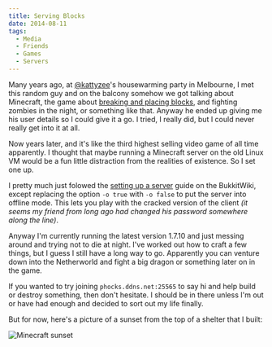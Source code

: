 ```yaml
---
title: Serving Blocks
date: 2014-08-11
tags:
  - Media
  - Friends
  - Games
  - Servers
---
```


Many years ago, at [@kattyzee](https://twitter.com/kattyzee)'s housewarming party in Melbourne, I met this random guy and on the balcony somehow we got talking about Minecraft, the game about [breaking and placing blocks](https://minecraft.net/), and fighting zombies in the night, or something like that. Anyway he ended up giving me his user details so I could give it a go. I tried, I really did, but I could never really get into it at all.

Now years later, and it's like the third highest selling video game of all time apparently. I thought that maybe running a Minecraft server on the old Linux VM would be a fun little distraction from the realities of existence. So I set one up.

I pretty much just folowed the [setting up a server](http://wiki.bukkit.org/Setting_up_a_server) guide on the BukkitWiki, except replacing the option `-o true` with `-o false` to put the server into offline mode. This lets you play with the cracked version of the client *(it seems my friend from long ago had changed his password somewhere along the line)*.

Anyway I'm currently running the latest version 1.7.10 and just messing around and trying not to die at night. I've worked out how to craft a few things, but I guess I still have a long way to go. Apparently you can venture down into the Netherworld and fight a big dragon or something later on in the game.

If you wanted to try joining `phocks.ddns.net:25565` to say hi and help build or destroy something, then don't hesitate. I should be in there unless I'm out or have had enough and decided to sort out my life finally.

But for now, here's a picture of a sunset from the top of a shelter that I built:

![Minecraft sunset](./minecraft-sunset.jpg)